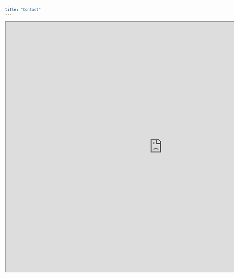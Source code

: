 ```yaml
---
title: "Contact"
---
```


<iframe src="https://guinncenter.shinyapps.io/2020census/" width=1000 height=800></iframe>